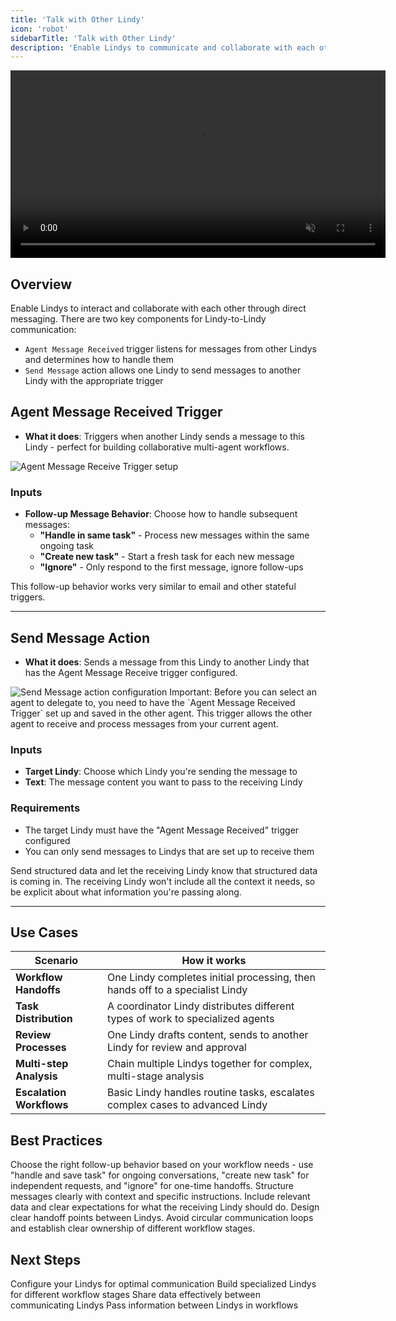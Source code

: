 ```yaml
---
title: 'Talk with Other Lindy'
icon: 'robot'
sidebarTitle: 'Talk with Other Lindy'
description: 'Enable Lindys to communicate and collaborate with each other using message triggers and actions for multi-agent workflows'
---
```


<div style={{ display: 'flex', justifyContent: 'center', margin: '2rem 0' }}>
  <div className="video-card">
    <video
      src="https://lindy-docs-content.nyc3.digitaloceanspaces.com/Human%20in%20Loop.mp4"
      width="600"
      autoPlay
      muted
      loop
      playsInline
      style={{ display: 'block', width: '100%', borderRadius: '16px' }}
    />
  </div>
</div>

## Overview

Enable Lindys to interact and collaborate with each other through direct messaging. There are two key components for Lindy-to-Lindy communication:

- `Agent Message Received` trigger listens for messages from other Lindys and determines how to handle them
- `Send Message` action allows one Lindy to send messages to another Lindy with the appropriate trigger

## Agent Message Received Trigger

- **What it does**: Triggers when another Lindy sends a message to this Lindy - perfect for building collaborative multi-agent workflows.

<Frame>
  <img src="/lindy-brand-assets/talk-with-lindy-received.png" alt="Agent Message Receive Trigger setup" />
</Frame>

### Inputs
- **Follow-up Message Behavior**: Choose how to handle subsequent messages:
  - **"Handle in same task"** - Process new messages within the same ongoing task
  - **"Create new task"** - Start a fresh task for each new message
  - **"Ignore"** - Only respond to the first message, ignore follow-ups

<Note>
This follow-up behavior works very similar to email and other stateful triggers.
</Note>

---

## Send Message Action

- **What it does**: Sends a message from this Lindy to another Lindy that has the Agent Message Receive trigger configured.

<Frame>
  <img src="/lindy-brand-assets/talk-with-lindy-send.png" alt="Send Message action configuration" />
</Frame>

<Hint>
  Important: Before you can select an agent to delegate to, you need to have the `Agent Message Received Trigger` set up and saved in the other agent. This trigger allows the other agent to receive and process messages from your current agent.
</Hint>



### Inputs
- **Target Lindy**: Choose which Lindy you're sending the message to
- **Text**: The message content you want to pass to the receiving Lindy

### Requirements
- The target Lindy must have the "Agent Message Received" trigger configured
- You can only send messages to Lindys that are set up to receive them

<Tip>
Send structured data and let the receiving Lindy know that structured data is coming in. The receiving Lindy won't include all the context it needs, so be explicit about what information you're passing along.
</Tip>

---

## Use Cases

| Scenario | How it works |
|----------|-------------|
| **Workflow Handoffs** | One Lindy completes initial processing, then hands off to a specialist Lindy |
| **Task Distribution** | A coordinator Lindy distributes different types of work to specialized agents |
| **Review Processes** | One Lindy drafts content, sends to another Lindy for review and approval |
| **Multi-step Analysis** | Chain multiple Lindys together for complex, multi-stage analysis |
| **Escalation Workflows** | Basic Lindy handles routine tasks, escalates complex cases to advanced Lindy |

## Best Practices

<AccordionGroup>
  <Accordion title="Message Behavior Selection">
    Choose the right follow-up behavior based on your workflow needs - use "handle and save task" for ongoing conversations, "create new task" for independent requests, and "ignore" for one-time handoffs.
  </Accordion>
  
  <Accordion title="Clear Communication">
    Structure messages clearly with context and specific instructions. Include relevant data and clear expectations for what the receiving Lindy should do.
  </Accordion>
  
  <Accordion title="Workflow Design">
    Design clear handoff points between Lindys. Avoid circular communication loops and establish clear ownership of different workflow stages.
  </Accordion>
</AccordionGroup>

## Next Steps

<CardGroup cols={2}>
  <Card title="AI Agents" href="/fundamentals/lindy-101/ai-agents" icon="brain-circuit">
    Configure your Lindys for optimal communication
  </Card>
  <Card title="Templates" href="/fundamentals/lindy-101/templates" icon="clipboard-list">
    Build specialized Lindys for different workflow stages
  </Card>
  <Card title="Context Management" href="/skills/lindy-utilities/context" icon="database">
    Share data effectively between communicating Lindys
  </Card>
  <Card title="Set Variables" href="/skills/lindy-utilities/set-variables" icon="database">
    Pass information between Lindys in workflows
  </Card>
</CardGroup>